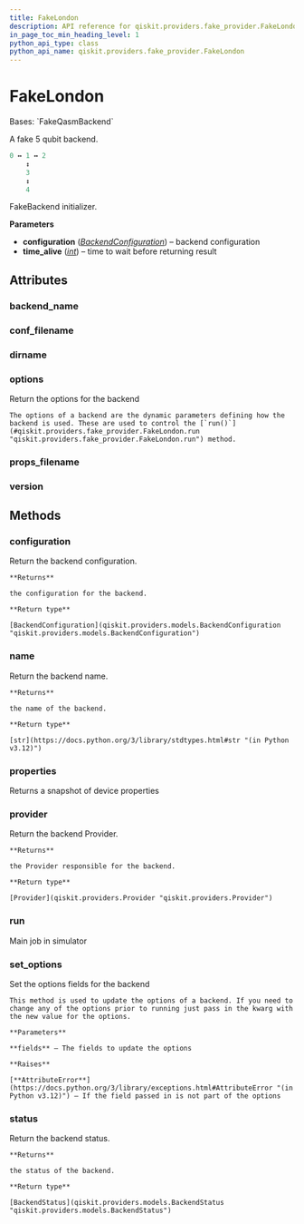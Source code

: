 ```yaml
---
title: FakeLondon
description: API reference for qiskit.providers.fake_provider.FakeLondon
in_page_toc_min_heading_level: 1
python_api_type: class
python_api_name: qiskit.providers.fake_provider.FakeLondon
---
```


# FakeLondon

<Class id="qiskit.providers.fake_provider.FakeLondon" isDedicatedPage={true} github="https://github.com/qiskit/qiskit/tree/stable/0.25/qiskit/providers/fake_provider/backends/london/fake_london.py" signature="qiskit.providers.fake_provider.FakeLondon">
  Bases: `FakeQasmBackend`

  A fake 5 qubit backend.

  ```python
  0 ↔ 1 ↔ 2
      ↕
      3
      ↕
      4
  ```

  FakeBackend initializer.

  **Parameters**

  *   **configuration** ([*BackendConfiguration*](qiskit.providers.models.BackendConfiguration "qiskit.providers.models.BackendConfiguration")) – backend configuration
  *   **time\_alive** ([*int*](https://docs.python.org/3/library/functions.html#int "(in Python v3.12)")) – time to wait before returning result

  ## Attributes

  ### backend\_name

  <Attribute id="qiskit.providers.fake_provider.FakeLondon.backend_name" attributeValue="'fake_london'" />

  ### conf\_filename

  <Attribute id="qiskit.providers.fake_provider.FakeLondon.conf_filename" attributeValue="'conf_london.json'" />

  ### dirname

  <Attribute id="qiskit.providers.fake_provider.FakeLondon.dirname" attributeValue="'/home/runner/work/qiskit/qiskit/.tox/docs/lib/python3.9/site-packages/qiskit/providers/fake_provider/backends/london'" />

  ### options

  <Attribute id="qiskit.providers.fake_provider.FakeLondon.options">
    Return the options for the backend

    The options of a backend are the dynamic parameters defining how the backend is used. These are used to control the [`run()`](#qiskit.providers.fake_provider.FakeLondon.run "qiskit.providers.fake_provider.FakeLondon.run") method.
  </Attribute>

  ### props\_filename

  <Attribute id="qiskit.providers.fake_provider.FakeLondon.props_filename" attributeValue="'props_london.json'" />

  ### version

  <Attribute id="qiskit.providers.fake_provider.FakeLondon.version" attributeValue="1" />

  ## Methods

  ### configuration

  <Function id="qiskit.providers.fake_provider.FakeLondon.configuration" signature="configuration()">
    Return the backend configuration.

    **Returns**

    the configuration for the backend.

    **Return type**

    [BackendConfiguration](qiskit.providers.models.BackendConfiguration "qiskit.providers.models.BackendConfiguration")
  </Function>

  ### name

  <Function id="qiskit.providers.fake_provider.FakeLondon.name" signature="name()">
    Return the backend name.

    **Returns**

    the name of the backend.

    **Return type**

    [str](https://docs.python.org/3/library/stdtypes.html#str "(in Python v3.12)")
  </Function>

  ### properties

  <Function id="qiskit.providers.fake_provider.FakeLondon.properties" signature="properties()">
    Returns a snapshot of device properties
  </Function>

  ### provider

  <Function id="qiskit.providers.fake_provider.FakeLondon.provider" signature="provider()">
    Return the backend Provider.

    **Returns**

    the Provider responsible for the backend.

    **Return type**

    [Provider](qiskit.providers.Provider "qiskit.providers.Provider")
  </Function>

  ### run

  <Function id="qiskit.providers.fake_provider.FakeLondon.run" signature="run(run_input, **kwargs)">
    Main job in simulator
  </Function>

  ### set\_options

  <Function id="qiskit.providers.fake_provider.FakeLondon.set_options" signature="set_options(**fields)">
    Set the options fields for the backend

    This method is used to update the options of a backend. If you need to change any of the options prior to running just pass in the kwarg with the new value for the options.

    **Parameters**

    **fields** – The fields to update the options

    **Raises**

    [**AttributeError**](https://docs.python.org/3/library/exceptions.html#AttributeError "(in Python v3.12)") – If the field passed in is not part of the options
  </Function>

  ### status

  <Function id="qiskit.providers.fake_provider.FakeLondon.status" signature="status()">
    Return the backend status.

    **Returns**

    the status of the backend.

    **Return type**

    [BackendStatus](qiskit.providers.models.BackendStatus "qiskit.providers.models.BackendStatus")
  </Function>
</Class>


